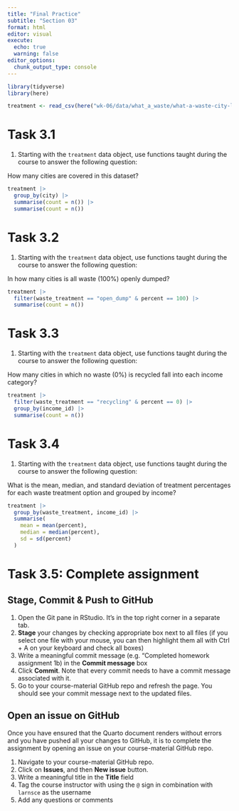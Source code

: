 ```yaml
---
title: "Final Practice"
subtitle: "Section 03"
format: html
editor: visual
execute: 
  echo: true
  warning: false
editor_options: 
  chunk_output_type: console
---
```


```r
library(tidyverse)
library(here)
```

```r

treatment <- read_csv(here("wk-06/data/what_a_waste/what-a-waste-city-level-data-treatment.csv"))

```

# Task 3.1

1.  Starting with the `treatment` data object, use functions taught during the course to answer the following question:

How many cities are covered in this dataset?

```r

treatment |> 
  group_by(city) |> 
  summarise(count = n()) |> 
  summarise(count = n()) 


```

# Task 3.2

1.  Starting with the `treatment` data object, use functions taught during the course to answer the following question:

In how many cities is all waste (100%) openly dumped?

```r

treatment |> 
  filter(waste_treatment == "open_dump" & percent == 100) |>  
  summarise(count = n()) 


```

# Task 3.3

1.  Starting with the `treatment` data object, use functions taught during the course to answer the following question:

How many cities in which no waste (0%) is recycled fall into each income category?

```r

treatment |> 
  filter(waste_treatment == "recycling" & percent == 0) |> 
  group_by(income_id) |> 
  summarise(count = n()) 


```

# Task 3.4

1.  Starting with the `treatment` data object, use functions taught during the course to answer the following question:

What is the mean, median, and standard deviation of treatment percentages for each waste treatment option and grouped by income?

```r

treatment |> 
  group_by(waste_treatment, income_id) |>
  summarise( 
    mean = mean(percent),
    median = median(percent), 
    sd = sd(percent)
  ) 


```

# Task 3.5: Complete assignment

## Stage, Commit & Push to GitHub

1.  Open the Git pane in RStudio. It's in the top right corner in a separate tab.
2.  **Stage** your changes by checking appropriate box next to all files (if you select one file with your mouse, you can then highlight them all with Ctrl + A on your keyboard and check all boxes)
3.  Write a meaningful commit message (e.g. "Completed homework assignment 1b) in the **Commit message** box
4.  Click **Commit**. Note that every commit needs to have a commit message associated with it.
5.  Go to your course-material GitHub repo and refresh the page. You should see your commit message next to the updated files.

## Open an issue on GitHub

Once you have ensured that the Quarto document renders without errors and you have pushed all your changes to GitHub, it is to complete the assignment by opening an issue on your course-material GitHub repo.

1.  Navigate to your course-material GitHub repo.
2.  Click on **Issues**, and then **New issue** button.
3.  Write a meaningful title in the **Title** field
4.  Tag the course instructor with using the `@` sign in combination with `larnsce` as the username
5.  Add any questions or comments
